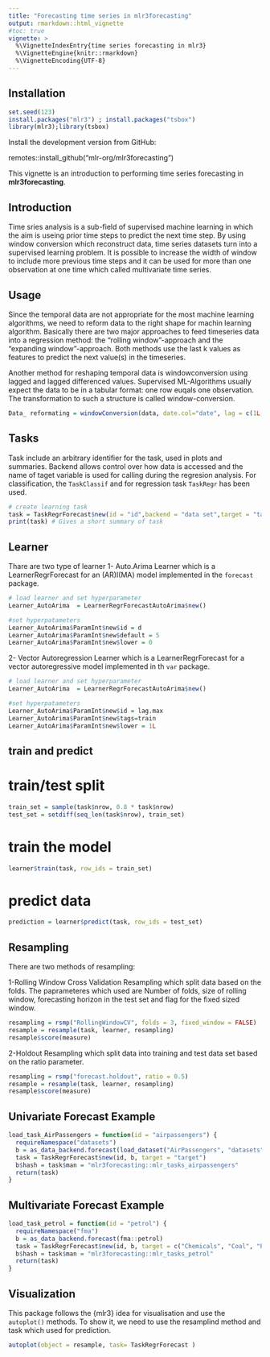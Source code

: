 ```yaml
---
title: "Forecasting time series in mlr3forecasting"
output: rmarkdown::html_vignette
#toc: true
vignette: >
  %\VignetteIndexEntry{time series forecasting in mlr3}
  %\VignetteEngine{knitr::rmarkdown}
  %\VignetteEncoding{UTF-8}
---
```

## Installation
  
```r
set.seed(123)
install.packages("mlr3") ; install.packages("tsbox")
library(mlr3);library(tsbox)

```
Install the development version from GitHub:
  
remotes::install_github("mlr-org/mlr3forecasting")

This vignette is an introduction to performing time series forecasting in **mlr3forecasting**.

## Introduction 
Time sries analysis is a sub-field of supervised machine learning in which the aim is useing
prior time steps to predict the next time step. By using window conversion which reconstruct data, time series datasets turn into a supervised learning problem. It is possible to increase the width of window to include more previous time steps and it can be used for more than one observation at one time which called multivariate time series.


## Usage
Since the temporal data are not appropriate for the most machine learning algorithms, we need to reform data to the right shape
for machin learning algorithm.
Basically there are two major approaches to feed timeseries data into a regression method: the "rolling window"-approach and the
"expanding window"-approach. Both methods use the last k values as features to predict the next value(s) in the timeseries.

Another method for reshaping temporal data is windowconversion using lagged and lagged differenced values. Supervised ML-Algorithms 
usually expect the data to be in a tabular format: one row euqals one observation. The transformation to such a structure is called window-conversion.

```r
Data_ reformating = windowConversion(data, date.col="date", lag = c(1L,2L), diff.lag = c(1L), diff.diff = c(1L))

```

## Tasks

Task include an arbitrary identifier for the task, used in plots and summaries. Backend allows control over how data is accessed 
and the name of taget variable is used for calling during the regresion analysis.
For classification, the `TaskClassif` and for regression task `TaskRegr` has been used.

```r
# create learning task
task = TaskRegrForecast$new(id = "id",backend = "data set",target = "target variable")
print(task) # Gives a short summary of task
```

## Learner

Thare are two type of learner
1- Auto.Arima Learner which is a LearnerRegrForecast for an (AR)I(MA) model implemented  in the  `forecast` package.

```r
# load learner and set hyperparameter
Learner_AutoArima  = LearnerRegrForecastAutoArima$new()

#set hyperpatameters
Learner_AutoArima$ParamInt$new$id = d
Learner_AutoArima$ParamInt$new$default = 5
Learner_AutoArima$ParamInt$new$lower = 0
```

2- Vector Autoregression Learner which is a LearnerRegrForecast for a vector autoregressive model implemented in th `var` package. 

```r
# load learner and set hyperparameter
Learner_AutoArima  = LearnerRegrForecastAutoArima$new()

#set hyperpatameters
Learner_AutoArima$ParamInt$new$id = lag.max
Learner_AutoArima$ParamInt$new$tags=train
Learner_AutoArima$ParamInt$new$lower = 1L
```

## train and predict

# train/test split
```r
train_set = sample(task$nrow, 0.8 * task$nrow)
test_set = setdiff(seq_len(task$nrow), train_set)
```
# train the model
```r
learner$train(task, row_ids = train_set)
```

# predict data
```r
prediction = learner$predict(task, row_ids = test_set)
```

## Resampling
 There are two methods of resampling:

1-Rolling Window Cross Validation Resampling which split data based on the folds. 
The paprameteres which used are Number of folds, size of rolling window, forecasting horizon in the test set and flag for the fixed sized window.

```r
resampling = rsmp("RollingWindowCV", folds = 3, fixed_window = FALSE)
resample = resample(task, learner, resampling)
resample$score(measure)
```

2-Holdout Resampling which split data into training and test data set based on the ratio parameter.

```r
resampling = rsmp("forecast.holdout", ratio = 0.5)
resample = resample(task, learner, resampling)
resample$score(measure)
```

## Univariate Forecast Example
```r
load_task_AirPassengers = function(id = "airpassengers") {
  requireNamespace("datasets")
  b = as_data_backend.forecast(load_dataset("AirPassengers", "datasets"))
  task = TaskRegrForecast$new(id, b, target = "target")
  b$hash = task$man = "mlr3forecasting::mlr_tasks_airpassengers"
  return(task)
}
```

## Multivariate Forecast Example
```r
load_task_petrol = function(id = "petrol") {
  requireNamespace("fma")
  b = as_data_backend.forecast(fma::petrol)
  task = TaskRegrForecast$new(id, b, target = c("Chemicals", "Coal", "Petrol", "Vehicles"))
  b$hash = task$man = "mlr3forecasting::mlr_tasks_petrol"
  return(task)
}
```
## Visualization

This package follows the {mlr3} idea  for visualisation and use the  `autoplot()` methods.
To show it, we need to use the resamplind method and task which used for prediction. 

```r
autoplot(object = resample, task= TaskRegrForecast )
```

